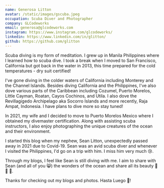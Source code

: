 ```yaml
---
name: Generosa Litton
avatar: /static/images/gscuba.jpeg
occupation: Scuba Diver and Photographer
company: GLCodeworks
email: generosa@glcodeworks.com
instagram: https://www.instagram.com/glcodeworks/
linkedin: https://www.linkedin.com/in/glitton/
github: https://github.com/glitton
---
```


Scuba diving is my form of meditation. I grew up in Manila Philippines where I learned how to scuba dive. I took a break when I moved to San Francisco, California but got back in the water in 2013, this time prepared for the cold temperatures - dry suit certified!

I've gone diving in the colder waters of California including Monterey and the Channel Islands. Besides diving California and the Philippines, I've also dove various parts of the Caribbean including Cozumel, Puerto Morelos, Little Cayman, Roatan, Cayos Cochinos, and Utila. I also dove the Revillagigedo Archipelago aka Socorro Islands and more recently, Raja Ampat, Indonesia. I have plans to dive more so stay tuned!

In 2021, my wife and I decided to move to Puerto Morelos Mexico where I obtained my divemaster certification. Along with assisting scuba instructors, I also enjoy photographing the unique creatures of the ocean and their environment.

I started this blog when my nephew, Sean Litton, unexpectedly passed away in 2021 due to Covid-19. Sean was an avid scuba diver and whenever I visited the Philippines, I'd go on a trip with him. I miss him very much 😢.

Through my blogs, I feel like Sean is still diving with me. I aim to share with Sean (and all of you 😸) the wonders of the ocean and share all its beauty 🐠 🐙 🐡.

Thanks for checking out my blogs and photos. Hasta Luego 🤟!
